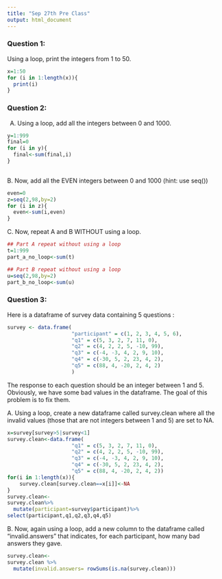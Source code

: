 ```yaml
---
title: "Sep 27th Pre Class"
output: html_document
---
```





### Question 1:

Using a loop, print the integers from 1 to 50. 
```r
x=1:50
for (i in 1:length(x)){
  print(i)
}

```


### Question 2:

A.  Using a loop, add all the integers between 0 and 1000.
```r

y=1:999
final=0
for (i in y){
  final<-sum(final,i)
}
 
```


B. Now, add all the EVEN integers between 0 and 1000 (hint: use seq())
```r
even=0
z=seq(2,98,by=2)
for (i in z){
  even<-sum(i,even)
}
```


C. Now, repeat A and B WITHOUT using a loop.
```r
## Part A repeat without using a loop
t=1:999
part_a_no_loop<-sum(t)

## Part B repeat without using a loop
u=seq(2,98,by=2)
part_b_no_loop<-sum(u)
```


### Question 3:

Here is a dataframe of survey data containing 5 questions :

```r
survey <- data.frame(
                     "participant" = c(1, 2, 3, 4, 5, 6),
                     "q1" = c(5, 3, 2, 7, 11, 0),
                     "q2" = c(4, 2, 2, 5, -10, 99),
                     "q3" = c(-4, -3, 4, 2, 9, 10),
                     "q4" = c(-30, 5, 2, 23, 4, 2),
                     "q5" = c(88, 4, -20, 2, 4, 2)
                     )
```
The response to each question should be an integer between 1 and 5. Obviously, we have some bad values in the dataframe. The goal of this problem is to fix them.

A. Using a loop, create a new dataframe called survey.clean where all the invalid values (those that are not integers between 1 and 5) are set to NA.
```r
x=survey[survey>5|survey<1]
survey.clean<-data.frame(
                     "q1" = c(5, 3, 2, 7, 11, 0),
                     "q2" = c(4, 2, 2, 5, -10, 99),
                     "q3" = c(-4, -3, 4, 2, 9, 10),
                     "q4" = c(-30, 5, 2, 23, 4, 2),
                     "q5" = c(88, 4, -20, 2, 4, 2))
for(i in 1:length(x)){ 
    survey.clean[survey.clean==x[i]]<-NA
}
survey.clean<-
survey.clean%>%
  mutate(participant=survey$participant)%>%
select(participant,q1,q2,q3,q4,q5)
```


B. Now, again using a loop, add a new column to the dataframe called “invalid.answers” that indicates, for each participant, how many bad answers they gave.

```r
survey.clean<-
survey.clean %>%
  mutate(invalid.answers= rowSums(is.na(survey.clean)))
```

